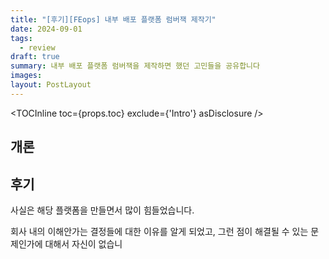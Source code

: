 ```yaml
---
title: "[후기][FEops] 내부 배포 플랫폼 럼버잭 제작기"
date: 2024-09-01
tags:
  - review
draft: true
summary: 내부 배포 플랫폼 럼버잭을 제작하면 했던 고민들을 공유합니다
images: 
layout: PostLayout
---
```


<TOCInline toc={props.toc} exclude={'Intro'} asDisclosure />

## 개론




## 후기

사실은 해당 플랫폼을 만들면서 많이 힘들었습니다.

회사 내의 이해안가는 결정들에 대한 이유를 알게 되었고, 그런 점이 해결될 수 있는 문제인가에 대해서 자신이 없습니

